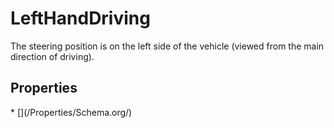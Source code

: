 
# LeftHandDriving

The steering position is on the left side of the vehicle (viewed from the main direction of driving).

## Properties

<Grid>
* [](/Properties/Schema.org/)

</Grid>

